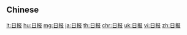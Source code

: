 {{also|日報}}
==Chinese==
{{zh-see|日報}}

[[lt:日报]]
[[hu:日报]]
[[mg:日报]]
[[ja:日报]]
[[th:日报]]
[[chr:日报]]
[[uk:日报]]
[[vi:日报]]
[[zh:日报]]